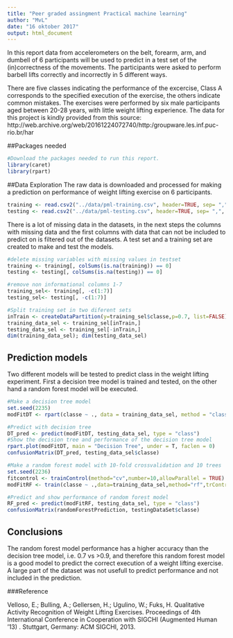 ---
title: "Peer graded assingment Practical machine learning"
author: "MvL"
date: "16 oktober 2017"
output: html_document
---
In this report data from accelerometers on the belt, forearm, arm, and dumbell of 6 participants will be used to predict in a test set of the (in)correctness of the movements. The participants were asked to perform barbell lifts correctly and incorrectly in 5 different ways.

There are five classes indicating the performance of the excercise, Class A corresponds to the specified execution of the exercise, the others indicate common mistakes. The exercises were performed by six male participants aged between 20-28 years, with little weight lifting experience.
The data for this project is kindly provided from this source: http://web.archive.org/web/20161224072740/http:/groupware.les.inf.puc-rio.br/har

##Packages needed

```{r packages, echo=TRUE}
#Download the packages needed to run this report.
library(caret)
library(rpart)
```


##Data Exploration
The raw data is downloaded and processed for making a prediction on performance of weight lifting exercise on 6 participants. 
```{r load, echo=TRUE, cache = TRUE}
training <- read.csv2("../data/pml-training.csv", header=TRUE, sep= ",", fill = TRUE, na.strings = c("NA", "#DIV/0!", ""))
testing <- read.csv2("../data/pml-testing.csv", header=TRUE, sep= ",", fill = TRUE, na.strings = c("NA", "#DIV/0!", ""))
```

There is a lot of missing data in the datasets, in the next steps the columns with missing data and the first columns with data that can not be included to predict on is filtered out of the datasets. A test set and a training set are created to make and test the models. 

```{r data explore, echo=FALSE}
#delete missing variables with missing values in testset
training <- training[, colSums(is.na(training)) == 0]
testing <- testing[, colSums(is.na(testing)) == 0]

#remove non informational columns 1-7
training_sel<- training[, -c(1:7)]
testing_sel<- testing[, -c(1:7)]
```


```{r preparation models, echo=FALSE}
#Split training set in two diferent sets
inTrain <- createDataPartition(y=training_sel$classe,p=0.7, list=FALSE)
training_data_sel <- training_sel[inTrain,]
testing_data_sel <- training_sel[-inTrain,]
dim(training_data_sel); dim(testing_data_sel)
```


## Prediction models

Two different models will be tested to predict class in the weight lifting experiment. First a decision tree model is trained and tested, on the other hand a random forest model will be executed.

```{r fit and predict decision tree model, echo=FALSE}
#Make a decision tree model
set.seed(2235)
modFitDT <- rpart(classe ~ ., data = training_data_sel, method = "class")

#Predict with decision tree
DT_pred <- predict(modFitDT, testing_data_sel, type = "class")
#Show the decision tree and performance of the decision tree model
rpart.plot(modFitDT, main = "Decision Tree", under = T, faclen = 0)
confusionMatrix(DT_pred, testing_data_sel$classe)
```


```{r fit random forest model, echo=FALSE}
#Make a random forest model with 10-fold crossvalidation and 10 trees 
set.seed(2236)
fitcontrol <- trainControl(method="cv",number=10,allowParallel = TRUE)
modFitRF <- train(classe ~ .,data=training_data_sel,method="rf",trControl=fitcontrol, ntree=10)

#Predict and show performance of random forest model
RF_pred <- predict(modFitRF, testing_data_sel, type = "class")
confusionMatrix(randomForestPrediction, testingDataSet$classe)

```

## Conclusions
The random forest model performance has a higher accuracy than the decision tree model, i.e. 0.7 vs >0.9, and therefore this random forest model is a good model to predict the correct execution of a weight lifting exercise. 
A large part of the dataset was not usefull to predict performance and not included in the prediction.  

###Reference

Velloso, E.; Bulling, A.; Gellersen, H.; Ugulino, W.; Fuks, H. Qualitative Activity Recognition of Weight Lifting Exercises. Proceedings of 4th International Conference in Cooperation with SIGCHI (Augmented Human '13) . Stuttgart, Germany: ACM SIGCHI, 2013.